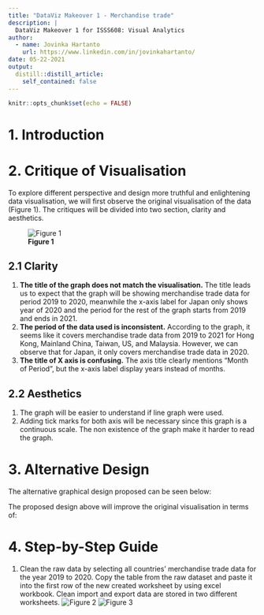```yaml
---
title: "DataViz Makeover 1 - Merchandise trade"
description: |
  DataViz Makeover 1 for ISSS608: Visual Analytics
author:
  - name: Jovinka Hartanto
    url: https://www.linkedin.com/in/jovinkahartanto/
date: 05-22-2021
output:
  distill::distill_article:
    self_contained: false
---
```



```r
knitr::opts_chunk$set(echo = FALSE)
```

# 1. Introduction

# 2. Critique of Visualisation 
To explore different perspective and design more truthful and enlightening data visualisation, we will first observe the original visualisation of the data (Figure 1). The critiques will be divided into two section, clarity and aesthetics.

![**Figure 1**](img/original.png)

## 2.1 Clarity
1. **The title of the graph does not match the visualisation.** The title leads us to expect that the graph will be showing merchandise trade data for period 2019 to 2020, meanwhile the x-axis label for Japan only shows year of 2020 and the period for the rest of the graph starts from 2019 and ends in 2021.
2. **The period of the data used is inconsistent.** According to the graph, it seems like it covers merchandise trade data from 2019 to 2021 for Hong Kong, Mainland China, Taiwan, US, and Malaysia. However, we can observe that for Japan, it only covers merchandise trade data in 2020.
3. **The title of X axis is confusing.** The axis title clearly mentions "Month of Period", but the x-axis label display years instead of months. 

## 2.2 Aesthetics
1. The graph will be easier to understand if line graph were used.
2. Adding tick marks for both axis will be necessary since this graph is a continuous scale. The non existence of the graph make it harder to read the graph.


# 3. Alternative Design
The alternative graphical design proposed can be seen below:

The proposed design above will improve the original visualisation in terms of:

# 4. Step-by-Step Guide

1.	Clean the raw data by selecting all countries’ merchandise trade data for the year 2019 to 2020. Copy the table from the raw dataset and paste it into the first row of the new created worksheet by using excel workbook. Clean import and export data are stored in two different worksheets.
![**Figure 2**](img/imp_cl_1.png) 
![**Figure 3**](img/exp_cl_1.png)


